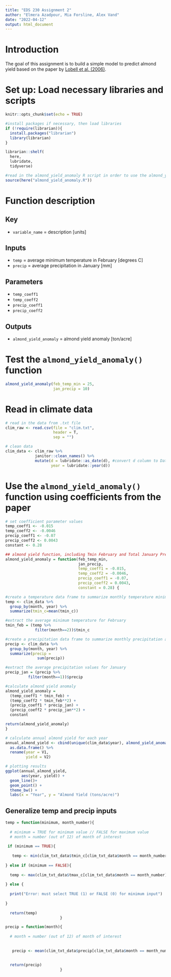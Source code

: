 ```yaml
---
title: "EDS 230 Assignment 2"
author: "Elmera Azadpour, Mia Forsline, Alex Vand"
date: "2022-04-12"
output: html_document
---
```


# Introduction 

The goal of this assignment is to build a simple model to predict almond yield based on the paper by [Lobell et al. (2006)](https://www.sciencedirect.com/science/article/pii/S016819230600308X). 

# Set up: Load necessary libraries and scripts 
```r
knitr::opts_chunk$set(echo = TRUE)

#install packages if necessary, then load libraries
if (!require(librarian)){
  install.packages("librarian")
  library(librarian)
}

librarian::shelf(
  here,
  lubridate,
  tidyverse)

#read in the almond_yield_anomaly R script in order to use the almond_yield_anomaly() function in this RMD 
source(here("almond_yield_anomaly.R"))
```

# Function description 

## Key
- `variable_name` = description [units]


## Inputs
- `temp` = average minimum temperature in February [degrees C]
- `precip` = average precipitation in January [mm]


## Parameters
- `temp_coeff1`
- `temp_coeff2`
- `precip_coeff1`
- `precip_coeff2`


## Outputs
- `almond_yield_anomaly` = almond yield anomaly [ton/acre]


# Test the `almond_yield_anomaly()` function 

```r
almond_yield_anomaly(feb_temp_min = 25, 
                     jan_precip = 10)
```

# Read in climate data 

```r
# read in the data from .txt file
clim_raw <- read.csv(file = "clim.txt", 
                     header = T, 
                     sep = "")

# clean data 
clim_data <- clim_raw %>% 
             janitor::clean_names() %>% 
             mutate(d = lubridate::as_date(d), #convert d column to Date format rather than a character 
                    year = lubridate::year(d))
```

# Use the `almond_yield_anomaly()` function using coefficients from the paper 
```r
# set coefficient parameter values 
temp_coeff1 <- -0.015
temp_coeff2 <- -0.0046
precip_coeff1 <- -0.07
precip_coeff2 <- 0.0043
constant <- 0.28

## almond yield function, including Tmin February and Total January Precip
almond_yield_anomaly = function(feb_temp_min,
                                jan_precip,
                                temp_coeff1 = -0.015,
                                temp_coeff2 = -0.0046,
                                precip_coeff1 = -0.07,
                                precip_coeff2 = 0.0043,
                                constant = 0.28) {

#create a temperature data frame to summarize monthly temperature minimums by year
temp <- clim_data %>% 
  group_by(month, year) %>% 
  summarize(tmin_c=mean(tmin_c))

#extract the average minimum temperature for February 
tmin_feb = (temp %>% 
             filter(month==2))$tmin_c 

#create a precipitation data frame to summarize monthly precipitation averages by year 
precip <- clim_data %>% 
  group_by(month, year) %>% 
  summarize(precip =
              sum(precip))

#extract the average precipitation values for January 
precip_jan = (precip %>% 
          filter(month==1))$precip

#calculate almond yield anomaly 
almond_yield_anomaly =
  (temp_coeff1 * tmin_feb) + 
  (temp_coeff2 * tmin_feb**2) +
  (precip_coeff1 * precip_jan) + 
  (precip_coeff2 * precip_jan**2) + 
  constant

return(almond_yield_anomaly)
}
```


```r
# calculate annual almond yield for each year
annual_almond_yield <- cbind(unique(clim_data$year), almond_yield_anomaly(clim_data)) %>%  
  as.data.frame() %>% 
  rename(year = V1,
         yield = V2)

# plotting results
ggplot(annual_almond_yield, 
       aes(year, yield)) + 
  geom_line()+
  geom_point() +
  theme_bw() +
  labs(x = "Year", y = "Almond Yield (tons/acre)")
```



## Generalize temp and precip inputs


```r
temp = function(minimum, month_number){
  
  # minimum = TRUE for minimum value // FALSE for maximum value
  # month = number (out of 12) of month of interest
  
 if (minimum == TRUE){
   
   temp <- min(clim_txt_data$tmin_c[clim_txt_data$month == month_number])
   
} else if (minimum == FALSE){
  
  temp <- max(clim_txt_data$tmax_c[clim_txt_data$month == month_number]) 
  
} else {
  
  print("Error: must select TRUE (1) or FALSE (0) for minimum input")
  
}
  
  return(temp)
                        }
```



```r
precip = function(month){
  
  # month = number (out of 12) of month of interest
  
   
   precip <- mean(clim_txt_data$precip[clim_txt_data$month == month_number])
   
  
  return(precip)
                        }
```





